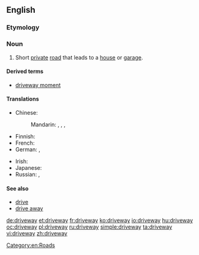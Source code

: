 ==English==

===Etymology===
{{compound|drive|way}}

===Noun===
{{wikipedia}}
{{en-noun}}

# {{US}} Short [[private]] [[road]] that leads to a [[house]] or [[garage]].

====Derived terms====
*[[driveway moment]]

====Translations====
{{trans-top|short private road that leads to a house or garage}}
* Chinese:
*: Mandarin: {{t|cmn|車道|sc=Hani}}, {{t|cmn|车道|tr=chēdào|sc=Hani}}, {{t|cmn|專用支路|sc=Hani}}, {{t|cmn|专用支路|tr=zhuānyòngzhīlù|sc=Hani}}
* Finnish: {{t-|fi|ajotie}}
* French: {{t+|fr|allée}}
* German: {{t+|de|Auffahrt|f}}, {{t-|de|Zufahrt|f}}
{{trans-mid}}
* Irish: {{t-|ga|cabhsán|m}}
* Japanese: {{t-|ja|私道|tr=しどう, shidō|sc=Jpan}}
* Russian: {{t-|ru|подъездная дорожка|f|tr=pod”jezdnája doróžka|sc=Cyrl}}, {{t+|ru|проезд|m|tr=projézd|sc=Cyrl}}
{{trans-bottom}}

====See also====
* [[drive]] {{British}}
*[[drive away]]

[[Category:en:Roads]]

[[de:driveway]]
[[et:driveway]]
[[fr:driveway]]
[[ko:driveway]]
[[io:driveway]]
[[hu:driveway]]
[[oc:driveway]]
[[pl:driveway]]
[[ru:driveway]]
[[simple:driveway]]
[[ta:driveway]]
[[vi:driveway]]
[[zh:driveway]]